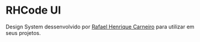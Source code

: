 
<Meta title="Home" />

# RHCode UI

Design System dessenvolvido por [Rafael Henrique Carneiro](https://github.com/rafael-hc) para utilizar em seus projetos.